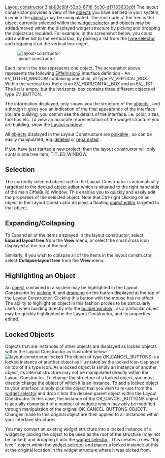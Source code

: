 [[Property:title|Layout constructor]]
[[Property:weight|3]]
[[Property:uuid|eb93c9bf-53b3-6718-5c30-d17133633c6f]]
The layout constructor provides a view of the [[EiffelBuild Notation|objects]]  you have defined in your system, in which the [[EiffelBuild Notation|objects]]  may be manipulated. The root node of the tree is the object currently selected within the [[Widget selector|widget selector]]  and objects may be added/moved within the displayed widget structure by picking and dropping the objects as required. For example, in the screenshot below, you could add another list to the vertical box, by picking a list from the [[Type selector|type selector]]  and dropping it on the vertical box object. 

[[Image:layout-constructor]]  

Each item in the tree represents one object. The screenshot above represents the following [[EiffelVision Introduction|EiffelVision2]]  interface definition - An EV_TITLED_WINDOW containing one child, of type EV_VERTICAL_BOX. Within the vertical box there is an EV_HORIZONTAL_BOX and an EV_LIST. The list is empty, but the horizontal box contains three different objects of type EV_BUTTON. 

{{note|The widget displayed as the root of the Layout Constructor is the currently selected object in the [[Widget selector|Widget Selector]] . To edit the contents of a different widget, select the widget you wish to manipulate from the [[Widget selector|widget selector]] .}}

The information displayed, only shows you the structure of the [[EiffelBuild Notation|objects]] , and although it gives you an indication of the final appearance of the interface you are building, you cannot see the details of the interface. i.e. color, sizes, tool tips etc. To view an accurate representation of the widget structure you are building, show the [[Display window|Layout window]] . 

All [[EiffelBuild Notation|objects]]  displayed in the Layout Constructure are [[EiffelBuild Notation|pickable]] , so can be easily manipulated, e.g. [[Delete an object|deleted]]  or [[Reparent an Object|reparented]] . 

{{note|If the [[EiffelBuild Notation|object]]  in the tree has the '''Name''' property set, then the text corresponds to the name, otherwise, the text is the type of the [[EiffelBuild Notation|object]] . }}

If you have just started a new project, then the layout constructor will only contain one tree item, TITLED_WINDOW. 
==Selection==

The currently selected object within the Layout Constructor is automatically targetted to the docked [[Object editor|object editor]]  which is situated to the right hand side of the main EiffelBuild Window. This enables you to quickly and easily edit the properties of the selected object. Note that Ctrl-right clicking on an object in the Layout Constructor displays a floating [[Object editor|object editor]]  targeted to that object. 

==Expanding/Collapsing==

To Expand all of the items displayed in the layout constructor, select '''Expand layout tree''' from the '''View''' menu, or select the small cross icon displayed at the top of the tool. 

Similarly, if you wish to collapse all of the items in the layout constructor, select '''Collapse layout tree''' from the '''View''' menu. 


==Highlighting an Object==
An [[EiffelBuild Notation|object]]  contained in a system may be highlighted in the Layout Constructor by [[EiffelBuild Notation|picking]]  it, and [[EiffelBuild Notation|dropping]]  on the button displayed at the top of the Layout Constructor. Clicking this button with the mouse has no effect. The ability to highlight an object in this fashion proves to be particularly useful when building directly into the [[Builder window|builder window]] , as a particular object may be quickly highlighted in the Layout Constructor, and its properties edited.

==Locked Objects==

Objects that are instances of other objects are displayed as locked objects within the Layout Constructor as illustrated below:
[[Image:layout-constructor-locked]]  
The object of type OK_CANCEL_BUTTONS is a locked instance of another object as illustrated by the locked icon displayed on top of it's type icon. As a locked object is simply an instance of another object, its internal structure may not be manipulated directly within the Layout Constructor. To change the structure of a locked object, you must directly change the object of which it is an instance. 
To add a locked object to your interface, simply pick the object that you wish to re-use from the [[Widget selector|widget selector]]  and drop it into the desired parent object within the Layout Constructor. In this case, the instance of the OK_CANCEL_BUTTONS object is actually comprised of a number of widgets which may only be modified through manipulation of the original OK_CANCEL_BUTTONS_OBJECT. Changes made to this original object are then applied to all instances within your interface structures. 

You may convert an existing widget structure into a locked instance of a widget by picking the object to be used as the root of the structure (may not be locked) and dropping it into the [[Widget selector|widget selector]] . This creates a new "top level" object within the [[Widget selector|widget selector]]  and places a locked instance of this at the original location in the widget structure where it was picked from. 

{{note|Double clicking on a locked object within the Layout Constructor, targets the object of which it is an instance to the Layout Constructor. }}

{{seealso| '''See Also''' <br/>
[[Builder window|Builder window]]  <br/>
[[Object editor|Object editor]]  <br/>
[[Display window|Layout window]]  }}




